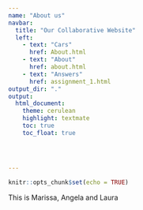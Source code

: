 ```yaml
---
name: "About us"
navbar:
  title: "Our Collaborative Website"
  left:
    - text: "Cars"
      href: About.html
    - text: "About"
      href: about.html
    - text: "Answers"
      href: assignment_1.html
output_dir: "."
output:
  html_document:
    theme: cerulean
    highlight: textmate
    toc: true 
    toc_float: true 




---
```


```r
knitr::opts_chunk$set(echo = TRUE)
```

This is Marissa, Angela and Laura